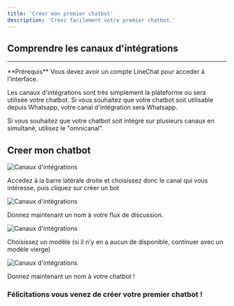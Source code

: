 ```yaml
---
title: 'Créer mon premier chatbot'
description: 'Créez facilement votre premier chatbot.'
---
```

## Comprendre les canaux d'intégrations
---
<Info>
  **Prérequis** Vous devez avoir un compte LineChat pour acceder à l'interface.
</Info>

Les canaux d'intégrations sont très simplement la plateforme ou sera utilisée votre chatbot. Si vous souhaitez que votre chatbot soit utilisable depuis Whatsapp, votre canal d'intégration sera Whatsapp.

Si vous souhaitez que votre chatbot soit intégré sur plusieurs canaux en simultané, utilisez le "omnicanal".

## Creer mon chatbot

<img
  className="block dark:hidden"
  src="https://clickway.fr/wp-content/uploads/2024/03/Untitled-13.png"
  alt="Canaux d'intégrations"
/>

Accedez à la barre latérale droite et choisissez donc le canal qui vous intéresse, puis cliquez sur créer un bot

<img
  className="block dark:hidden"
  src="/images/interface.png"
  alt="Canaux d'intégrations"
/>

Donnez maintenant un nom à votre flux de discussion.

<img
  className="block dark:hidden"
  src="/images/interface.png"
  alt="Canaux d'intégrations"
/>

Choisissez un modèle (si il n'y en a aucun de disponible, continuer avec un modèle vierge)

<img
  className="block dark:hidden"
  src="/images/interface.png"
  alt="Canaux d'intégrations"
/>

Donnez maintenant un nom à votre chatbot ! 

<h3>Félicitations vous venez de créer votre premier chatbot !<h3/>







